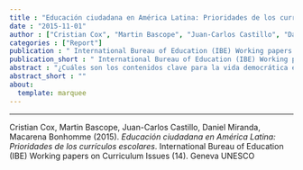 ```yaml
---
title : "Educación ciudadana en América Latina: Prioridades de los currículos escolares"
date : "2015-11-01"
author : ["Cristian Cox", "Martin Bascope", "Juan-Carlos Castillo", "Daniel Miranda", "Macarena Bonhomme"]
categories : ["Report"]
publication : " International Bureau of Education (IBE) Working papers on Curriculum Issues (14). Geneva UNESCO"
publication_short : " International Bureau of Education (IBE) Working papers on Curriculum Issues (14). Geneva UNESCO"
abstract : "¿Cuáles son los contenidos clave para la vida democrática en los currículos de educación cívica y ciudadana en los países de América Latina? ¿Cuáles son las dimensiones y los valores más destacados? Este documento resume los resultados de un análisis comparativo de los currículos de educación cívica/ciudadana a nivel primario y secundario en seis países de la región que participaron en el Estudio Internacional de Educación Cívica y Ciudadana (ICCS-2009) realizado por la Asociación Internacional para la Evaluación del Rendimiento Educativo (IEA, por su sigla en inglés)."
abstract_short : ""
about:
  template: marquee
---
```

---


::: {.callout-note title="How to cite this work"}

Cristian Cox, Martin Bascope, Juan-Carlos Castillo, Daniel Miranda, Macarena Bonhomme (2015). *Educación ciudadana en América Latina: Prioridades de los currículos escolares*.  International Bureau of Education (IBE) Working papers on Curriculum Issues (14). Geneva UNESCO

:::

